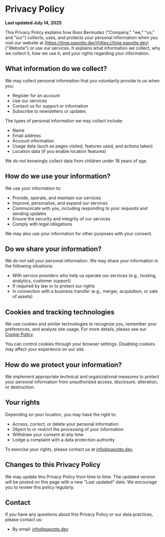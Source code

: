 # Privacy Policy

**Last updated July 14, 2025**

This Privacy Policy explains how Ross Bermudez ("Company," "we," "us," and "our") collects, uses, and protects your personal information when you visit our website at [https://time.papotte.dev](https://time.papotte.dev) ("Website") or use our services. It explains what information we collect, why we collect it, how we use it, and your rights regarding your information.

## What information do we collect?

We may collect personal information that you voluntarily provide to us when you:

- Register for an account
- Use our services
- Contact us for support or information
- Subscribe to newsletters or updates

The types of personal information we may collect include:

- Name
- Email address
- Account information
- Usage data (such as pages visited, features used, and actions taken)
- Location data (if you enable location features)

We do not knowingly collect data from children under 18 years of age.

## How do we use your information?

We use your information to:

- Provide, operate, and maintain our services
- Improve, personalize, and expand our services
- Communicate with you, including responding to your requests and sending updates
- Ensure the security and integrity of our services
- Comply with legal obligations

We may also use your information for other purposes with your consent.

## Do we share your information?

We do not sell your personal information. We may share your information in the following situations:

- With service providers who help us operate our services (e.g., hosting, analytics, customer support)
- If required by law or to protect our rights
- In connection with a business transfer (e.g., merger, acquisition, or sale of assets)

## Cookies and tracking technologies

We use cookies and similar technologies to recognize you, remember your preferences, and analyze site usage. For more details, please see our [Cookie Policy](/cookies).

You can control cookies through your browser settings. Disabling cookies may affect your experience on our site.

## How do we protect your information?

We implement appropriate technical and organizational measures to protect your personal information from unauthorized access, disclosure, alteration, or destruction.

## Your rights

Depending on your location, you may have the right to:

- Access, correct, or delete your personal information
- Object to or restrict the processing of your information
- Withdraw your consent at any time
- Lodge a complaint with a data protection authority

To exercise your rights, please contact us at info@papotte.dev.

## Changes to this Privacy Policy

We may update this Privacy Policy from time to time. The updated version will be posted on this page with a new "Last updated" date. We encourage you to review this policy regularly.

## Contact

If you have any questions about this Privacy Policy or our data practices, please contact us:

- By email: info@papotte.dev 

